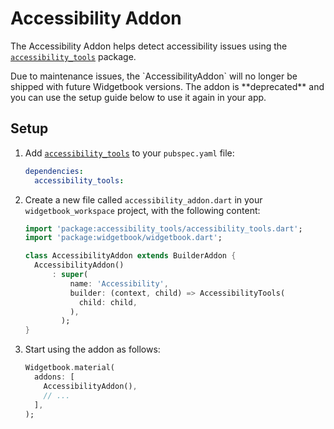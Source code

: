 # Accessibility Addon

The Accessibility Addon helps detect accessibility issues using
the [`accessibility_tools`](https://pub.dev/packages/accessibility_tools) package.

<Warning>
  Due to maintenance issues, the `AccessibilityAddon` will no longer be shipped
  with future Widgetbook versions. The addon is **deprecated** and you can use
  the setup guide below to use it again in your app.
</Warning>

## Setup

1. Add [`accessibility_tools`](https://pub.dev/packages/accessibility_tools) to your `pubspec.yaml` file:

   ```yaml title="pubspec.yaml"
   dependencies:
     accessibility_tools:
   ```

1. Create a new file called `accessibility_addon.dart` in your `widgetbook_workspace` project, with the following content:

   ```dart title="addons/accessibility_addon.dart"
   import 'package:accessibility_tools/accessibility_tools.dart';
   import 'package:widgetbook/widgetbook.dart';

   class AccessibilityAddon extends BuilderAddon {
     AccessibilityAddon()
         : super(
             name: 'Accessibility',
             builder: (context, child) => AccessibilityTools(
               child: child,
             ),
           );
   }
   ```

1. Start using the addon as follows:

   ```dart
   Widgetbook.material(
     addons: [
       AccessibilityAddon(),
       // ...
     ],
   );
   ```
